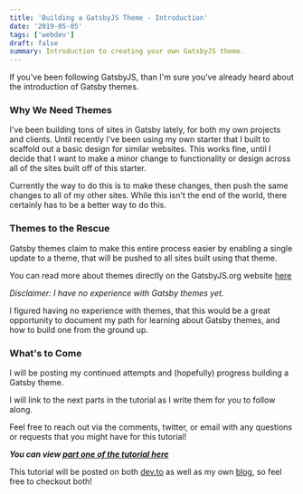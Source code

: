 ```yaml
---
title: 'Building a GatsbyJS Theme - Introduction'
date: '2019-05-05'
tags: ['webdev']
draft: false
summary: Introduction to creating your own GatsbyJS theme.
---
```


If you've been following GatsbyJS, than I'm sure you've already heard about the introduction of Gatsby themes.

### Why We Need Themes

I've been building tons of sites in Gatsby lately, for both my own projects and clients. Until recently I've been using my own starter that I built to scaffold out a basic design for similar websites. This works fine, until I decide that I want to make a minor change to functionality or design across all of the sites built off of this starter.

Currently the way to do this is to make these changes, then push the same changes to all of my other sites. While this isn't the end of the world, there certainly has to be a better way to do this.

### Themes to the Rescue

Gatsby themes claim to make this entire process easier by enabling a single update to a theme, that will be pushed to all sites built using that theme.

You can read more about themes directly on the GatsbyJS.org website [here](https://www.gatsbyjs.org/docs/themes/introduction/)

_Disclaimer: I have no experience with Gatsby themes yet._

I figured having no experience with themes, that this would be a great opportunity to document my path for learning about Gatsby themes, and how to build one from the ground up.

### What's to Come

I will be posting my continued attempts and (hopefully) progress building a Gatsby theme.

I will link to the next parts in the tutorial as I write them for you to follow along.

Feel free to reach out via the comments, twitter, or email with any questions or requests that you might have for this tutorial!

**_You can view [part one of the tutorial here](https://billyjacoby.dev/building-a-gatsbyjs-theme-part-one)_**

This tutorial will be posted on both [dev.to](https://dev.to/billyjacoby) as well as my own [blog](https://billyjacoby.dev/blog), so feel free to checkout both!
